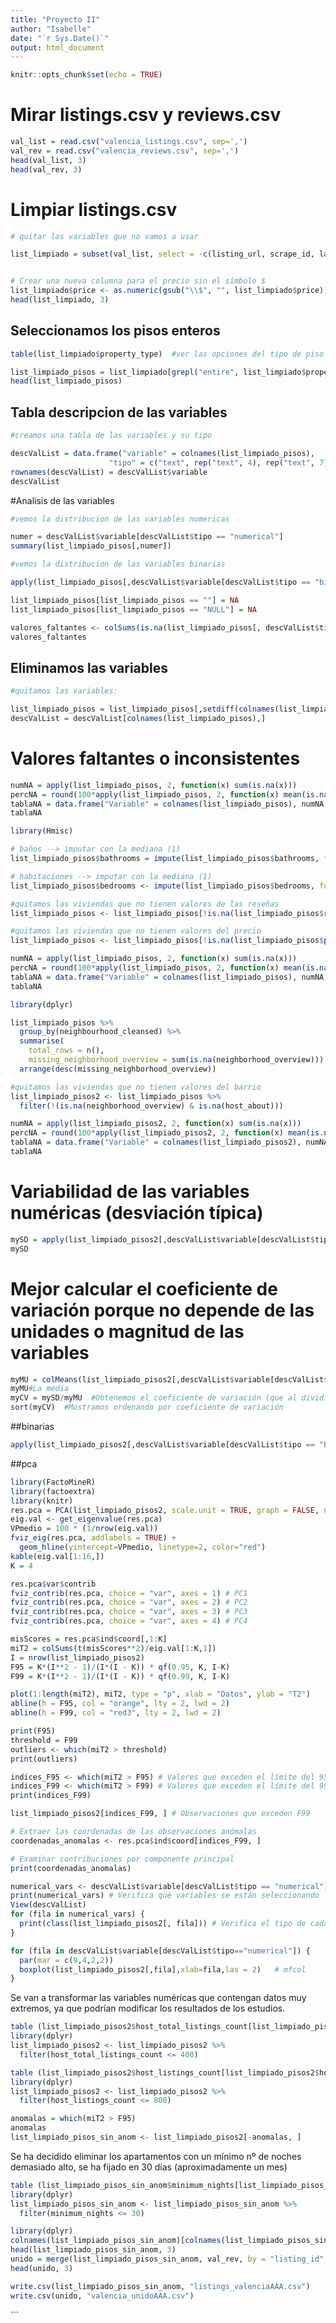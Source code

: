 ```yaml
---
title: "Proyecto II"
author: "Isabelle"
date: "`r Sys.Date()`"
output: html_document
---
```


```r
knitr::opts_chunk$set(echo = TRUE)
```

# Mirar listings.csv y reviews.csv

```r
val_list = read.csv("valencia_listings.csv", sep=',')
val_rev = read.csv("valencia_reviews.csv", sep=',')
head(val_list, 3)
head(val_rev, 3)
```

# Limpiar listings.csv

```r

# quitar las variables que no vamos a usar

list_limpiado = subset(val_list, select = -c(listing_url, scrape_id, last_scraped, source, picture_url, host_url, host_thumbnail_url, host_picture_url, minimum_minimum_nights, maximum_minimum_nights, minimum_maximum_nights, maximum_maximum_nights, minimum_nights_avg_ntm, maximum_nights_avg_ntm, calendar_updated, availability_30, availability_60, availability_90, calendar_last_scraped, number_of_reviews_l30d, calculated_host_listings_count, room_type, bathrooms_text, beds, calculated_host_listings_count, calculated_host_listings_count_entire_homes, calculated_host_listings_count_private_rooms, calculated_host_listings_count_shared_rooms))


# Crear una nueva columna para el precio sin el símbolo $
list_limpiado$price <- as.numeric(gsub("\\$", "", list_limpiado$price))
head(list_limpiado, 3)
```

## Seleccionamos los pisos enteros

```r

table(list_limpiado$property_type)  #ver las opciones del tipo de piso

list_limpiado_pisos = list_limpiado[grepl("entire", list_limpiado$property_type, ignore.case = TRUE), ]  #quedamos con los pisos enteros
head(list_limpiado_pisos)
```

## Tabla descripcion de las variables


```r

#creamos una tabla de las variables y su tipo

descValList = data.frame("variable" = colnames(list_limpiado_pisos),
                      "tipo" = c("text", rep("text", 4), rep("text", 7), "binary", "text", rep("numerical", 2), "text", rep("binary", 2), rep("text", 3), rep("numerical", 2), "text", rep("numerical", 3), "text", rep("numerical", 3), "binary", rep("numerical", 3), rep("text", 2), rep("numerical", 7), "text", "binary", "numerical"),  stringsAsFactors = FALSE)
rownames(descValList) = descValList$variable
descValList
```

#Analisis de las variables 

```r

#vemos la distribucion de las variables numericas

numer = descValList$variable[descValList$tipo == "numerical"]
summary(list_limpiado_pisos[,numer])
```

```r

#vemos la distribucion de las variables binarias

apply(list_limpiado_pisos[,descValList$variable[descValList$tipo == "binary"]], 2, table, useNA = "i")
```

```r

list_limpiado_pisos[list_limpiado_pisos == ""] = NA
list_limpiado_pisos[list_limpiado_pisos == "NULL"] = NA

valores_faltantes <- colSums(is.na(list_limpiado_pisos[, descValList$tipo == "text"]))
valores_faltantes
```

## Eliminamos las variables 

```r

#quitamos las variables:

list_limpiado_pisos = list_limpiado_pisos[,setdiff(colnames(list_limpiado_pisos), c("has_availability", "property_type", "neighbourhood", "host_neighbourhood"))]
descValList = descValList[colnames(list_limpiado_pisos),]
```

# Valores faltantes o inconsistentes

```r
numNA = apply(list_limpiado_pisos, 2, function(x) sum(is.na(x)))
percNA = round(100*apply(list_limpiado_pisos, 2, function(x) mean(is.na(x))), 2)
tablaNA = data.frame("Variable" = colnames(list_limpiado_pisos), numNA, percNA)
tablaNA
```


```r
library(Hmisc)

# baños --> imputar con la mediana (1)
list_limpiado_pisos$bathrooms = impute(list_limpiado_pisos$bathrooms, fun = median)

# habitaciones --> imputar con la mediana (1)
list_limpiado_pisos$bedrooms <- impute(list_limpiado_pisos$bedrooms, fun = median)

#quitamos las viviendas que no tienen valores de las reseñas
list_limpiado_pisos <- list_limpiado_pisos[!is.na(list_limpiado_pisos$review_scores_rating), ]

#quitamos las viviendas que no tienen valores del precio
list_limpiado_pisos <- list_limpiado_pisos[!is.na(list_limpiado_pisos$price), ]

```

```r
numNA = apply(list_limpiado_pisos, 2, function(x) sum(is.na(x)))
percNA = round(100*apply(list_limpiado_pisos, 2, function(x) mean(is.na(x))), 2)
tablaNA = data.frame("Variable" = colnames(list_limpiado_pisos), numNA, percNA)
tablaNA
```

```r

library(dplyr)

list_limpiado_pisos %>%
  group_by(neighbourhood_cleansed) %>%
  summarise(
    total_rows = n(),
    missing_neighborhood_overview = sum(is.na(neighborhood_overview))) %>%
  arrange(desc(missing_neighborhood_overview))
```

```r
#quitamos las viviendas que no tienen valores del barrio
list_limpiado_pisos2 <- list_limpiado_pisos %>%
  filter(!(is.na(neighborhood_overview) & is.na(host_about)))
```

```r
numNA = apply(list_limpiado_pisos2, 2, function(x) sum(is.na(x)))
percNA = round(100*apply(list_limpiado_pisos2, 2, function(x) mean(is.na(x))), 2)
tablaNA = data.frame("Variable" = colnames(list_limpiado_pisos2), numNA, percNA)
tablaNA
```

# Variabilidad de las variables numéricas (desviación típica)
```r
mySD = apply(list_limpiado_pisos2[,descValList$variable[descValList$tipo == "numerical"]], 2, sd, na.rm=TRUE)   #Calculamos la desviación típica (SD) 
mySD
```

# Mejor calcular el coeficiente de variación porque no depende de las unidades o magnitud de las variables
```r
myMU = colMeans(list_limpiado_pisos2[,descValList$variable[descValList$tipo == "numerical"]], na.rm=TRUE)
myMU#La media
myCV = mySD/myMU  #Obtenemos el coeficiente de variación (que al dividir por la media eliminamos las magnitudes)
sort(myCV)  #Mostramos ordenando por coeficiente de variación
```

##binarias
```r
apply(list_limpiado_pisos2[,descValList$variable[descValList$tipo == "binary"]], 2, table, useNA = "i")
```

##pca
```r
library(FactoMineR)
library(factoextra)
library(knitr)
res.pca = PCA(list_limpiado_pisos2, scale.unit = TRUE, graph = FALSE, ncp = 4,  quanti.sup = 27, quali.sup = which(descValList$tipo %in% c('text', 'binary')))
eig.val <- get_eigenvalue(res.pca)
VPmedio = 100 * (1/nrow(eig.val))
fviz_eig(res.pca, addlabels = TRUE) +
  geom_hline(yintercept=VPmedio, linetype=2, color="red")
kable(eig.val[1:16,])
K = 4
```

```r
res.pca$var$contrib
fviz_contrib(res.pca, choice = "var", axes = 1) # PC1
fviz_contrib(res.pca, choice = "var", axes = 2) # PC2
fviz_contrib(res.pca, choice = "var", axes = 3) # PC3
fviz_contrib(res.pca, choice = "var", axes = 4) # PC4
```
```r
misScores = res.pca$ind$coord[,1:K]
miT2 = colSums(t(misScores**2)/eig.val[1:K,1])
I = nrow(list_limpiado_pisos2)
F95 = K*(I**2 - 1)/(I*(I - K)) * qf(0.95, K, I-K)
F99 = K*(I**2 - 1)/(I*(I - K)) * qf(0.99, K, I-K)

plot(1:length(miT2), miT2, type = "p", xlab = "Datos", ylab = "T2")
abline(h = F95, col = "orange", lty = 2, lwd = 2)
abline(h = F99, col = "red3", lty = 2, lwd = 2)
```

```r
print(F95)
threshold = F99
outliers <- which(miT2 > threshold)
print(outliers)
```

```r
indices_F95 <- which(miT2 > F95) # Valores que exceden el límite del 95%
indices_F99 <- which(miT2 > F99) # Valores que exceden el límite del 99%
print(indices_F99)
```

```r
list_limpiado_pisos2[indices_F99, ] # Observaciones que exceden F99
```

```r
# Extraer las coordenadas de las observaciones anómalas
coordenadas_anomalas <- res.pca$ind$coord[indices_F99, ]

# Examinar contribuciones por componente principal
print(coordenadas_anomalas)

```


```r
numerical_vars <- descValList$variable[descValList$tipo == "numerical"]
print(numerical_vars) # Verifica qué variables se están seleccionando
View(descValList)
for (fila in numerical_vars) {
  print(class(list_limpiado_pisos2[, fila])) # Verifica el tipo de cada columna
}

for (fila in descValList$variable[descValList$tipo=="numerical"]) {
  par(mar = c(9,4,2,2))
  boxplot(list_limpiado_pisos2[,fila],xlab=fila,las = 2)   # mfcol
}
```

Se van a transformar las variables numéricas que contengan datos muy extremos, ya que podrían modificar los resultados de los estudios.

```r
table (list_limpiado_pisos2$host_total_listings_count[list_limpiado_pisos2$host_total_listings_count>400])
library(dplyr)
list_limpiado_pisos2 <- list_limpiado_pisos2 %>%
  filter(host_total_listings_count <= 400)
```

```r
table (list_limpiado_pisos2$host_listings_count[list_limpiado_pisos2$host_listings_count>800])
library(dplyr)
list_limpiado_pisos2 <- list_limpiado_pisos2 %>%
  filter(host_listings_count <= 800)
```


```r
anomalas = which(miT2 > F95)
anomalas
list_limpiado_pisos_sin_anom <- list_limpiado_pisos2[-anomalas, ]
```
Se ha decidido eliminar los apartamentos con un mínimo nº de noches demasiado alto, se ha fijado en 30 días (aproximadamente un mes)

```r
table (list_limpiado_pisos_sin_anom$minimum_nights[list_limpiado_pisos_sin_anom$minimum_nights>30])
library(dplyr)
list_limpiado_pisos_sin_anom <- list_limpiado_pisos_sin_anom %>%
  filter(minimum_nights <= 30)
```


```r
library(dplyr)
colnames(list_limpiado_pisos_sin_anom)[colnames(list_limpiado_pisos_sin_anom) == "id"] <- "listing_id"
head(list_limpiado_pisos_sin_anom, 3)
unido = merge(list_limpiado_pisos_sin_anom, val_rev, by = "listing_id", all.x = TRUE)
head(unido, 3)
```


```r
write.csv(list_limpiado_pisos_sin_anom, "listings_valenciaAAA.csv")
write.csv(unido, "valencia_unidoAAA.csv")
```
```

